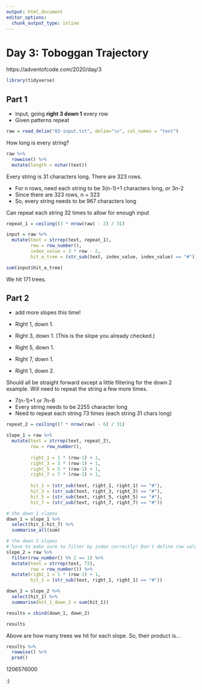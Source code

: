 ```yaml
---
output: html_document
editor_options: 
  chunk_output_type: inline
---
```


# Day 3: Toboggan Trajectory

https://adventofcode.com/2020/day/3

```r
library(tidyverse)
```


## Part 1

- Input, going **right 3 down 1** every row
- Given patterns repeat

```r
raw = read_delim("03-input.txt", delim="\n", col_names = "text")
```

How long is every string?

```r
raw %>% 
  rowwise() %>% 
  mutate(length = nchar(text))
```
Every string is 31 characters long. There are 323 rows.

- For n rows, need each string to be 3(n-1)+1 characters long, or 3n-2
- Since there are 323 rows, n = 323
- So, every string needs to be 967 characters long

Can repeat each string 32 times to allow for enough input

```r
repeat_1 = ceiling((3 * nrow(raw) - 2) / 31)
```

```r
input = raw %>% 
  mutate(text = strrep(text, repeat_1),
         row = row_number(),
         index_value = 3 * row - 2,
         hit_a_tree = (str_sub(text, index_value, index_value) == "#"))

sum(input$hit_a_tree)
```

We hit 171 trees.

## Part 2

- add more slopes this time!

- Right 1, down 1.
- Right 3, down 1. (This is the slope you already checked.)
- Right 5, down 1.
- Right 7, down 1.
- Right 1, down 2.

Should all be straight forward except a little filtering for the down 2 example. Will need to repeat the string a few more times.

- 7(n-1)+1 or 7n-6
- Every string needs to be 2255 character long
- Need to repeat each string 73 times (each string 31 chars long)

```r
repeat_2 = ceiling((7 * nrow(raw) - 6) / 31)
```

```r
slope_1 = raw %>% 
  mutate(text = strrep(text, repeat_2),
         row = row_number(),
         
         right_1 = 1 * (row-1) + 1,
         right_3 = 3 * (row-1) + 1,
         right_5 = 5 * (row-1) + 1,
         right_7 = 7 * (row-1) + 1,
         
         hit_1 = (str_sub(text, right_1, right_1) == "#"),
         hit_3 = (str_sub(text, right_3, right_3) == "#"),
         hit_5 = (str_sub(text, right_5, right_5) == "#"),
         hit_7 = (str_sub(text, right_7, right_7) == "#"))

# the down 1 slopes
down_1 = slope_1 %>% 
  select(hit_1:hit_7) %>% 
  summarise_all(sum)

# the down 2 slopes
# have to make sure to filter by index correctly! Don't define row value till after!
slope_2 = raw %>% 
  filter(row_number() %% 2 == 1) %>% 
  mutate(text = strrep(text, 73),
         row = row_number()) %>% 
  mutate(right_1 = 1 * (row-1) + 1,
         hit_1 = (str_sub(text, right_1, right_1) == "#"))

down_2 = slope_2 %>% 
  select(hit_1) %>% 
  summarise(hit_1_down_2 = sum(hit_1))

results = cbind(down_1, down_2)

results
```

Above are how many trees we hit for each slope. So, their product is...

```r
results %>% 
  rowwise() %>% 
  prod()
```

1206576000

:)